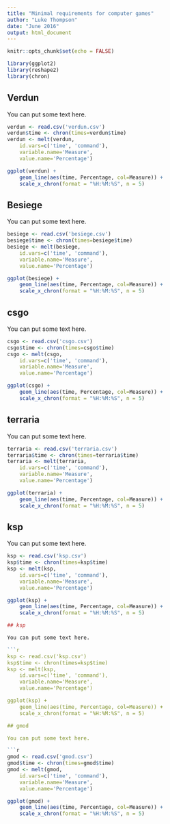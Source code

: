 ```yaml
---
title: "Minimal requirements for computer games"
author: "Luke Thompson"
date: "June 2016"
output: html_document
---
```


```r
knitr::opts_chunk$set(echo = FALSE)

library(ggplot2)
library(reshape2)
library(chron)

```

## Verdun

You can put some text here.

```r
verdun <- read.csv('verdun.csv')
verdun$time <- chron(times=verdun$time)
verdun <- melt(verdun, 
    id.vars=c('time', 'command'),
    variable.name='Measure',
    value.name='Percentage')

ggplot(verdun) +
    geom_line(aes(time, Percentage, col=Measure)) + 
    scale_x_chron(format = "%H:%M:%S", n = 5)
```


## Besiege

You can put some text here.

```r
besiege <- read.csv('besiege.csv')
besiege$time <- chron(times=besiege$time)
besiege <- melt(besiege, 
    id.vars=c('time', 'command'),
    variable.name='Measure',
    value.name='Percentage')

ggplot(besiege) +
    geom_line(aes(time, Percentage, col=Measure)) + 
    scale_x_chron(format = "%H:%M:%S", n = 5)
```
## csgo

You can put some text here.

```r
csgo <- read.csv('csgo.csv')
csgo$time <- chron(times=csgo$time)
csgo <- melt(csgo, 
    id.vars=c('time', 'command'),
    variable.name='Measure',
    value.name='Percentage')

ggplot(csgo) +
    geom_line(aes(time, Percentage, col=Measure)) + 
    scale_x_chron(format = "%H:%M:%S", n = 5)
```
## terraria

You can put some text here.

```r
terraria <- read.csv('terraria.csv')
terraria$time <- chron(times=terraria$time)
terraria <- melt(terraria, 
    id.vars=c('time', 'command'),
    variable.name='Measure',
    value.name='Percentage')

ggplot(terraria) +
    geom_line(aes(time, Percentage, col=Measure)) + 
    scale_x_chron(format = "%H:%M:%S", n = 5)
```
## ksp

You can put some text here.

```r
ksp <- read.csv('ksp.csv')
ksp$time <- chron(times=ksp$time)
ksp <- melt(ksp, 
    id.vars=c('time', 'command'),
    variable.name='Measure',
    value.name='Percentage')

ggplot(ksp) +
    geom_line(aes(time, Percentage, col=Measure)) + 
    scale_x_chron(format = "%H:%M:%S", n = 5)

## ksp

You can put some text here.

```r
ksp <- read.csv('ksp.csv')
ksp$time <- chron(times=ksp$time)
ksp <- melt(ksp, 
    id.vars=c('time', 'command'),
    variable.name='Measure',
    value.name='Percentage')

ggplot(ksp) +
    geom_line(aes(time, Percentage, col=Measure)) + 
    scale_x_chron(format = "%H:%M:%S", n = 5)

## gmod

You can put some text here.

```r
gmod <- read.csv('gmod.csv')
gmod$time <- chron(times=gmod$time)
gmod <- melt(gmod, 
    id.vars=c('time', 'command'),
    variable.name='Measure',
    value.name='Percentage')

ggplot(gmod) +
    geom_line(aes(time, Percentage, col=Measure)) + 
    scale_x_chron(format = "%H:%M:%S", n = 5)
```

